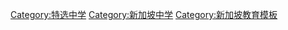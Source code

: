 {{Navbox
| name       = 特选中学
| title      = [[特别辅助计划|特选中学]]
| listclass  = hlist
| state      = autocollapse
<!-- 已创建但尚未连接的页面： 请在已创建页面的相应名称后加上“[[”及“]]”符号以创建有效链接。 -->
| list1      =
* [[圣公会中学]]
* [[新加坡公教中学]]
* 圣尼各拉女校
* [[中正中学（总校）]]
* [[德明政府中学]]
* [[新加坡华侨中学]]
* [[新加坡南侨中学]]
* [[海星中学 (新加坡)|海星中学]]
* [[南华中学]]
* 南洋女子中学校
* [[立化中学]]

}}<noinclude>
{{collapsible option}}
[[Category:特选中学]]
[[Category:新加坡中学]]
[[Category:新加坡教育模板]]
</noinclude>